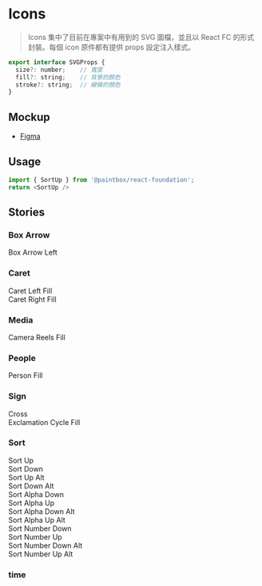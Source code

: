

<Meta title="React/Foundation/Icons" />

# Icons

> Icons 集中了目前在專案中有用到的 SVG 圖檔，並且以 React FC 的形式封裝。每個 icon 原件都有提供 props 設定注入樣式。

```javascript
export interface SVGProps {
  size?: number;    // 寬度
  fill?: string;    // 背景的顏色  
  stroke?: string;  // 線條的顏色
}
```

## Mockup

- [Figma](https://www.figma.com/file/Sv8VnmaINqyDQcpdO3cz5M/%F0%9F%96%A5-Foundation?node-id=14%3A2361)

## Usage

```javascript
import { SortUp } from '@paintbox/react-foundation';
return <SortUp />
```

## Stories

### Box Arrow

<Canvas>
    <Story name="Box Arrow">
        <div style={{ display: 'flex', gap: 48, flexWrap: 'wrap' }}>
            <div style={{ display: 'flex', flexDirection: 'column', gap: 6, alignItems: 'center' }}>
                <S.Small>Box Arrow Left</S.Small>
                <S.BoxArrowLeft size={20} />
            </div>
        </div>
    </Story>
</Canvas>

### Caret

<Canvas>
    <Story name="Caret">
        <div style={{ display: 'flex', gap: 48, flexWrap: 'wrap' }}>
            <div style={{ display: 'flex', flexDirection: 'column', gap: 6, alignItems: 'center' }}>
                <S.Small>Caret Left Fill</S.Small>
                <S.CaretLeftFill size={20} />
            </div>
            <div style={{ display: 'flex', flexDirection: 'column', gap: 6, alignItems: 'center' }}>
                <S.Small>Caret Right Fill</S.Small>
                <S.CaretRightFill size={20} />
            </div>
        </div>
    </Story>
</Canvas>

### Media

<Canvas>
    <Story name="Media">
        <div style={{ display: 'flex', gap: 48, flexWrap: 'wrap' }}>
            <div style={{ display: 'flex', flexDirection: 'column', gap: 6, alignItems: 'center' }}>
                <S.Small>Camera Reels Fill</S.Small>
                <S.CameraReelsFill size={20} />
            </div>
        </div>
    </Story>
</Canvas>

### People

<Canvas>
    <Story name="People">
        <div style={{ display: 'flex', gap: 48, flexWrap: 'wrap' }}>
            <div style={{ display: 'flex', flexDirection: 'column', gap: 6, alignItems: 'center' }}>
                <S.Small>Person Fill</S.Small>
                <S.PersonFill size={20} />
            </div>
        </div>
    </Story>
</Canvas>

### Sign

<Canvas>
    <Story name="Sign">
        <div style={{ display: 'flex', gap: 48, flexWrap: 'wrap' }}>
            <div style={{ display: 'flex', flexDirection: 'column', gap: 6, alignItems: 'center' }}>
                <S.Small>Cross</S.Small>
                <S.Cross size={20} />
            </div>
            <div style={{ display: 'flex', flexDirection: 'column', gap: 6, alignItems: 'center' }}>
                <S.Small>Exclamation Cycle Fill</S.Small>
                <S.ExclamationCycleFill size={20} />
            </div>
        </div>
    </Story>
</Canvas>

### Sort 

<Canvas>
    <Story name="Sort">
        <div style={{ display: 'flex', gap: 48, flexWrap: 'wrap' }}>
            <div style={{ display: 'flex', flexDirection: 'column', gap: 6, alignItems: 'center' }}>
                <S.Small>Sort Up</S.Small>
                <S.SortUp size={20} />
            </div>
            <div style={{ display: 'flex', flexDirection: 'column', gap: 6, alignItems: 'center' }}>
                <S.Small>Sort Down</S.Small>
                <S.SortDown size={20} />
            </div>
            <div style={{ display: 'flex', flexDirection: 'column', gap: 6, alignItems: 'center' }}>
                <S.Small>Sort Up Alt </S.Small>
                <S.SortUpAlt size={20} />
            </div>
            <div style={{ display: 'flex', flexDirection: 'column', gap: 6, alignItems: 'center' }}>
                <S.Small>Sort Down Alt </S.Small>
                <S.SortDownAlt size={20} />
            </div>
            <div style={{ display: 'flex', flexDirection: 'column', gap: 6, alignItems: 'center' }}>
                <S.Small>Sort Alpha Down </S.Small>
                <S.SortAlphaDown size={20} />
            </div>
            <div style={{ display: 'flex', flexDirection: 'column', gap: 6, alignItems: 'center' }}>
                <S.Small>Sort Alpha Up </S.Small>
                <S.SortAlphaUp size={20} />
            </div>
            <div style={{ display: 'flex', flexDirection: 'column', gap: 6, alignItems: 'center' }}>
                <S.Small>Sort Alpha Down Alt </S.Small>
                <S.SortAlphaDownAlt size={20} />
            </div>
            <div style={{ display: 'flex', flexDirection: 'column', gap: 6, alignItems: 'center' }}>
                <S.Small>Sort Alpha Up Alt </S.Small>
                <S.SortAlphaUpAlt size={20} />
            </div>
            <div style={{ display: 'flex', flexDirection: 'column', gap: 6, alignItems: 'center' }}>
                <S.Small>Sort Number Down </S.Small>
                <S.SortNumberDown size={20} />
            </div>
            <div>
                <S.Small>Sort Number Up </S.Small>
                <S.SortNumberUp size={20} />
            </div>
            <div style={{ display: 'flex', flexDirection: 'column', gap: 6, alignItems: 'center' }}>
                <S.Small>Sort Number Down Alt </S.Small>
                <S.SortNumberDownAlt size={20} />
            </div>
            <div style={{ display: 'flex', flexDirection: 'column', gap: 6, alignItems: 'center' }}>
                <S.Small>Sort Number Up Alt </S.Small>
                <S.SortNumberUpAlt size={20} />
            </div>
        </div>
    </Story>
</Canvas>

### time